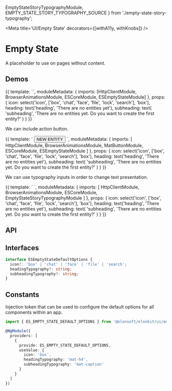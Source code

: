 



  EmptyStateStoryTypographyModule,
  EMPTY_STATE_STORY_TYPOGRAPHY_SOURCE
} from './empty-state-story-typography';

<Meta title='UI/Empty State' decorators={[withA11y, withKnobs]} />

# Empty State

A placeholder to use on pages without content.

## Demos

<Preview source={EMPTY_STATE_STORY_BASIC_SOURCE}>
  <Story name='Basic' height='170px'>
    {{
      template: `<es-empty-state [icon]="icon" [heading]="heading" [subheading]="subheading"></es-empty-state>`,
      moduleMetadata: {
        imports: [HttpClientModule, BrowserAnimationsModule, ESCoreModule, ESEmptyStateModule]
      },
      props: {
        icon: select('icon', ['box', 'chat', 'face', 'file', 'lock', 'search'], 'box'),
        heading: text('heading', 'There are no entities yet'),
        subheading: text(
          'subheading',
          'There are no entities yet. Do you want to create the first entity?'
        )
      }
    }}
  </Story>
</Preview>

We can include action button.

<Preview source={EMPTY_STATE_STORY_BUTTON_SOURCE}>
  <Story name='Button' height='200px'>
    {{
      template: `
        <es-empty-state [icon]="icon" [heading]="heading" [subheading]="subheading">
          <button mat-stroked-button color="primary">NEW ENTITY</button>
        </es-empty-state>
      `,
      moduleMetadata: {
        imports: [
          HttpClientModule,
          BrowserAnimationsModule,
          MatButtonModule,
          ESCoreModule,
          ESEmptyStateModule
        ]
      },
      props: {
        icon: select('icon', ['box', 'chat', 'face', 'file', 'lock', 'search'], 'box'),
        heading: text('heading', 'There are no entities yet'),
        subheading: text(
          'subheading',
          'There are no entities yet. Do you want to create the first entity?'
        )
      }
    }}
  </Story>
</Preview>

We can use typography inputs in order to change text presentation.

<Preview source={EMPTY_STATE_STORY_TYPOGRAPHY_SOURCE}>
  <Story name='Typography' height='170px'>
    {{
      template: `
        <es-empty-state-story-typography [icon]="icon" [heading]="heading" [subheading]="subheading">
        </es-empty-state-story-typography>
      `,
      moduleMetadata: {
        imports: [
          HttpClientModule,
          BrowserAnimationsModule,
          ESCoreModule,
          EmptyStateStoryTypographyModule
        ]
      },
      props: {
        icon: select('icon', ['box', 'chat', 'face', 'file', 'lock', 'search'], 'box'),
        heading: text('heading', 'There are no entities yet'),
        subheading: text(
          'subheading',
          'There are no entities yet. Do you want to create the first entity?'
        )
      }
    }}
  </Story>
</Preview>

## API

<Props of={ESEmptyStateComponent} />

## Interfaces

```ts
interface ESEmptyStateDefaultOptions {
  icon?: 'box' | 'chat' | 'face' | 'file' | 'search';
  headingTypography?: string;
  subheadingTypography?: string;
}
```

## Constants

Injection token that can be used to configure the default options for all components within an app.

```ts
import { ES_EMPTY_STATE_DEFAULT_OPTIONS } from '@elonsoft/elonkit/ui/empty-state';

@NgModule({
  providers: [
    {
      provide: ES_EMPTY_STATE_DEFAULT_OPTIONS,
      useValue: {
        icon: 'box',
        headingTypography: 'mat-h4',
        subheadingTypography: 'mat-caption'
      }
    }
  ]
})
```

